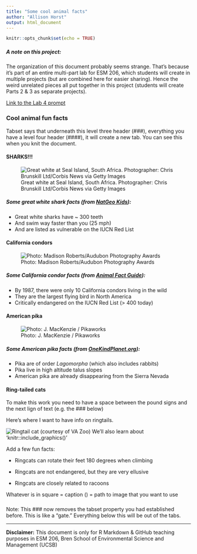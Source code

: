 ```yaml
---
title: "Some cool animal facts"
author: "Allison Horst"
output: html_document
---
```


```r
knitr::opts_chunk$set(echo = TRUE)
```

##### A note on this project:

The organization of this document probably seems strange. That's because it's part of an entire multi-part lab for ESM 206, which students will create in multiple projects (but are combined here for easier sharing). Hence the weird unrelated pieces all put together in this project (students will create Parts 2 & 3 as separate projects).

[Link to the Lab 4 prompt](https://docs.google.com/document/d/1KX6_bKA8BOO0NdsUviVi0HCT-q9iTCtTYsS1dGNQJfU/edit?usp=sharing)

### Cool animal fun facts {.tabset .tabset-fade} 

Tabset says that underneath this level three header (###), everything you have a level four header (####), it will create a new tab. You can see this when you knit the document. 

#### SHARKS!!!

![Great white at Seal Island, South Africa. Photographer: Chris Brunskill Ltd/Corbis News via Getty Images](img/great_white.jpg)

##### Some great white shark facts (from [NatGeo Kids](https://www.natgeokids.com/uk/discover/animals/sea-life/great-white-sharks/)):

- Great white sharks have ~ 300 teeth
- And swim way faster than you (25 mph)
- And are listed as vulnerable on the IUCN Red List

#### California condors

![Photo: Madison Roberts/Audubon Photography Awards](img/condor.jpg)

##### Some California condor facts (from [Animal Fact Guide](https://animalfactguide.com/animal-facts/california-condor/)):

- By 1987, there were only 10 California condors living in the wild
- They are the largest flying bird in North America
- Critically endangered on the IUCN Red List (> 400 today)

#### American pika

![Photo: J. MacKenzie / Pikaworks](img/pika.jpg)

##### Some American pika facts (from [OneKindPlanet.org](https://onekindplanet.org/animal/pika-american/)):

- Pika are of order *Lagomorpha* (which also includes rabbits)
- Pika live in high altitude talus slopes
- American pika are already disappearing from the Sierra Nevada

#### Ring-tailed cats
To make this work you need to have a space between the pound signs and the next lign of text (e.g. the ### below)

Here's where I want to have info on ringtails.

![Ringtail cat (courtesy of VA Zoo)](img/ringtail_cat.jpg)
We'll also learn about 'knitr::include_graphics()'

Add a few fun facts:

- Ringcats can rotate their feet 180 degrees when climbing 

- Ringcats are not endangered, but they are very ellusive

- Ringcats are closely related to racoons


Whatever is in square = caption
() = path to image that you want to use 

###
Note: This ### now removes the tabset property you had established before. This is like a "gate." Everything below this will be out of the tabs.  

----------
**Disclaimer:** This document is only for R Markdown & GitHub teaching purposes in ESM 206, Bren School of Environmental Science and Management (UCSB) 
